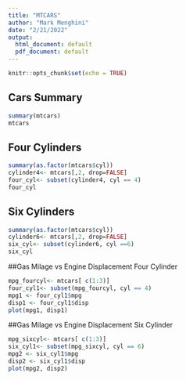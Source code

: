 ---
title: "MTCARS"
author: "Mark Menghini"
date: "2/21/2022"
output:
  html_document: default
  pdf_document: default
---

```{r setup, include=FALSE}
knitr::opts_chunk$set(echo = TRUE)
```

## Cars Summary

```{r mtcars 1}
summary(mtcars)
mtcars
```

## Four Cylinders

```{r mtcars 2}
summary(as.factor(mtcars$cyl))
cylinder4<- mtcars[,2, drop=FALSE]
four_cyl<- subset(cylinder4, cyl == 4)
four_cyl
```

## Six Cylinders
```{r mtcars 3}
summary(as.factor(mtcars$cyl))
cylinder6<- mtcars[,2, drop=FALSE]
six_cyl<- subset(cylinder6, cyl ==6)
six_cyl
```

##Gas Milage vs Engine Displacement Four Cylinder

```{r mtcars 4}
mpg_fourcyl<- mtcars[ c(1:3)]
four_cyl1<- subset(mpg_fourcyl, cyl == 4)
mpg1 <- four_cyl1$mpg
disp1 <- four_cyl1$disp
plot(mpg1, disp1)
```

##Gas Milage vs Engine Displacement Six Cylinder

```{r mtcars 5}
mpg_sixcyl<- mtcars[ c(1:3)]
six_cyl1<- subset(mpg_sixcyl, cyl == 6)
mpg2 <- six_cyl1$mpg
disp2 <- six_cyl1$disp
plot(mpg2, disp2)
```
